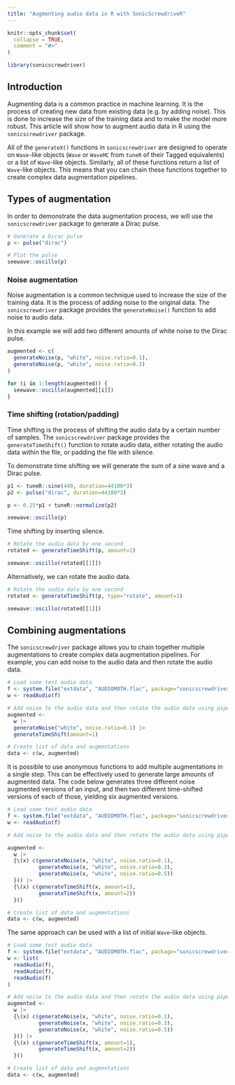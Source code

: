 ```yaml
---
title: "Augmenting audio data in R with SonicScrewdriveR"
---
```


```r
knitr::opts_chunk$set(
  collapse = TRUE,
  comment = "#>"
)
```

```r
library(sonicscrewdriver)
```

## Introduction

Augmenting data is a common practice in machine learning. It is the process of creating new data from existing data (e.g. by adding noise). This is done to increase the size of the training data and to make the model more robust. This article will show how to augment audio data in R using the `sonicscrewdriver` package.

All of the `generateX()` functions in `sonicscrewdriver` are designed to operate on `Wave`-like objects (`Wave` or `WaveMC` from `tuneR` of their Tagged equivalents) or a list of `Wave`-like objects. Similarly, all of these functions return a list of `Wave`-like objects. This means that you can chain these functions together to create complex data augmentation pipelines.

## Types of augmentation
In order to demonstrate the data augmentation process, we will use the `sonicscrewdriver` package to generate a Dirac pulse.

```r
# Generate a Dirac pulse
p <- pulse("dirac")

# Plot the pulse
seewave::oscillo(p)
```

### Noise augmentation

Noise augmentation is a common technique used to increase the size of the training data. It is the process of adding noise to the original data. The `sonicscrewdriver` package provides the `generateNoise()` function to add noise to audio data.

In this example we will add two different amounts of white noise to the Dirac pulse.

```r
augmented <- c(
  generateNoise(p, "white", noise.ratio=0.1),
  generateNoise(p, "white", noise.ratio=0.3)
)

for (i in 1:length(augmented)) {
  seewave::oscillo(augmented[[i]])
}

```

### Time shifting (rotation/padding)

Time shifting is the process of shifting the audio data by a certain number of samples. The `sonicscrewdriver` package provides the `generateTimeShift()` function to rotate audio data, either rotating the audio data within the file, or padding the file with silence.

To demonstrate time shifting we will generate the sum of a sine wave and a Dirac pulse.

```r
p1 <- tuneR::sine(440, duration=44100*3)
p2 <- pulse("dirac", duration=44100*3)

p <- 0.25*p1 + tuneR::normalize(p2)

seewave::oscillo(p)
```

Time shifting by inserting silence.

```r
# Rotate the audio data by one second
rotated <- generateTimeShift(p, amount=1)

seewave::oscillo(rotated[[1]])
```

Alternatively, we can rotate the audio data.

```r
# Rotate the audio data by one second
rotated <- generateTimeShift(p, type="rotate", amount=1)

seewave::oscillo(rotated[[1]])
```

## Combining augmentations

The `sonicscrewdriver` package allows you to chain together multiple augmentations to create complex data augmentation pipelines. For example, you can add noise to the audio data and then rotate the audio data.

```r
# Load some test audio data
f <- system.file("extdata", "AUDIOMOTH.flac", package="sonicscrewdriver")
w <- readAudio(f)

# Add noise to the audio data and then rotate the audio data using pipes
augmented <- 
  w |> 
  generateNoise("white", noise.ratio=0.1) |> 
  generateTimeShift(amount=1)

# Create list of data and augmentations
data <- c(w, augmented)
```

It is possible to use anonymous functions to add multiple augmentations in a single step. This can be effectively used to generate large amounts of augmented data. The code below generates three different noise augmented versions of an input, and then two different time-shifted versions of each of those, yielding six augmented versions.

```r
# Load some test audio data
f <- system.file("extdata", "AUDIOMOTH.flac", package="sonicscrewdriver")
w <- readAudio(f)

# Add noise to the audio data and then rotate the audio data using pipes

augmented <- 
  w |>
  {\(x) c(generateNoise(x, "white", noise.ratio=0.1),
          generateNoise(x, "white", noise.ratio=0.3),
          generateNoise(x, "white", noise.ratio=0.5))
  }() |>
  {\(x) c(generateTimeShift(x, amount=1),
          generateTimeShift(x, amount=2))
  }()

# Create list of data and augmentations
data <- c(w, augmented)
```

The same approach can be used with a list of initial `Wave`-like objects.

```r
# Load some test audio data
f <- system.file("extdata", "AUDIOMOTH.flac", package="sonicscrewdriver")
w <- list(
  readAudio(f),
  readAudio(f),
  readAudio(f)
)

# Add noise to the audio data and then rotate the audio data using pipes and anonymous functions
augmented <- 
  w |>
  {\(x) c(generateNoise(x, "white", noise.ratio=0.1),
          generateNoise(x, "white", noise.ratio=0.3),
          generateNoise(x, "white", noise.ratio=0.5))
  }() |>
  {\(x) c(generateTimeShift(x, amount=1),
          generateTimeShift(x, amount=2))
  }()

# Create list of data and augmentations
data <- c(w, augmented)
```
